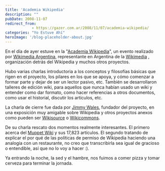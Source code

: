 ```yaml
---
title: 'Academia Wikipedia'
description: ""
pubDate: 2008-11-07
redirect_from: 
            - https://gazer.com.ar/2008/11/07/academia-wikipedia/
categories: "Yo Estuve Ahí"
heroImage: '/blog-placeholder-about.jpg'
---
```

En el día de ayer estuve en la "[Academia Wikipedia](http://wikimedia.org.ar/wiki/Academia_de_Wikipedia)", un evento realizado por [Wikimedia Argentina](http://wikimedia.org.ar/wiki/Portada), representante en Argentina de la [Wikimedia](http://www.wikimedia.org/) , organización detrás del Wikipedia y muchos otros proyectos.

Hubo varias charlas introductoria a los conceptos y filosofías básicas que rigen en el proyecto, los pilares en los que se apoya, y cómo comenzar a formar parte y dejar de ser un lector pasivo, etc. También se desarrollaron talleres de edición wiki, para aquellos que nunca habían usado un wiki y entender como dar formato, como hacer referencias a otros documentos, como usar el historial, discutir los artículos, etc.

La charla de cierre fue dada por [Jimmy Wales](http://es.wikipedia.org/wiki/Jimbo_Wales), fundador del proyecto, en una exposición muy amigable sobre Wikipedia y otros proyectos anexos como pueden ser [Wikisource](http://es.wikisource.org/wiki/Portada) o [Wikicommons](http://commons.wikimedia.org/wiki/Main_Page).

De su charla rescato dos momentos realmente interesantes. El primero acerca del [Muppet Wiki](http://muppet.wikia.com/wiki/Muppet_Wiki) y sus 17,823 artículos. El segundo tratando de explicar el por qué de las políticas de permiso de Wikipedia haciendo una analogía con un restaurante, no creo que transcribirla sea igual de gracioso o entendible, así que no lo voy a hacer :).

Ya entrando la noche, la sed y el hambre, nos fuimos a comer pizza y tomar cerveza para terminar la jornada.
